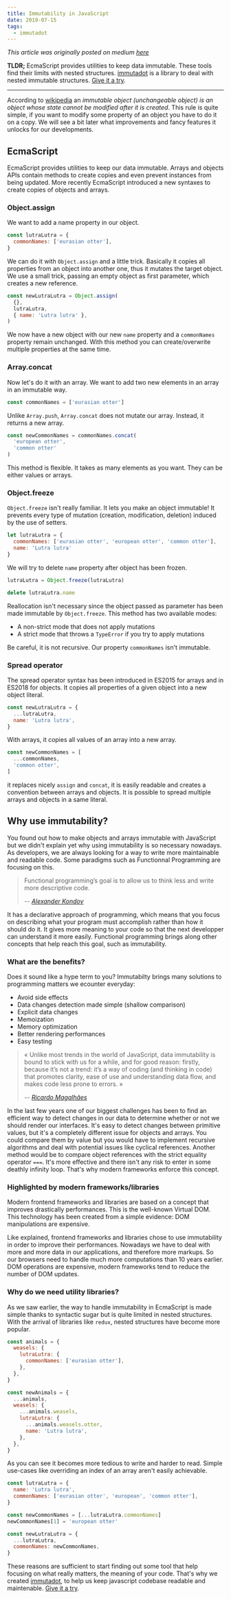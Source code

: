 ```yaml
---
title: Immutability in JavaScript
date: 2019-07-15
tags: 
  - immutadot
---
```


*This article was originally posted on medium [here](https://medium.zenika.com/immutability-in-javascript-7e1a19b45615)*

**TLDR;** EcmaScript provides utilities to keep data immutable. These tools find their limits with nested structures. [immutadot](https://github.com/zenika-open-source/immutadot) is a library to deal with nested immutable structures. [Give it a try](https://immutadot.zenika.com/).

<hr/>

According to [wikipedia](https://en.wikipedia.org/wiki/Immutable_object) an *immutable object (unchangeable object) is an object whose state cannot be modified after it is created*. This rule is quite simple, if you want to modify some property of an object you have to do it on a copy. We will see a bit later what improvements and fancy features it unlocks for our developments.

## EcmaScript

EcmaScript provides utilities to keep our data immutable. Arrays and objects APIs contain methods to create copies and even prevent instances from being updated. More recently EcmaScript introduced a new syntaxes to create copies of objects and arrays.

### Object.assign

We want to add a name property in our object.

```js
const lutraLutra = {
  commonNames: ['eurasian otter'],
}
```

We can do it with `Object.assign` and a little trick. Basically it copies all properties from an object into another one, thus it mutates the target object. We use a small trick, passing an empty object as first parameter, which creates a new reference.

```js
const newLutraLutra = Object.assign(
  {}, 
  lutraLutra,
  { name: 'Lutra lutra' },
)
```

We now have a new object with our new `name` property and a `commonNames` property remain unchanged. With this method you can create/overwrite multiple properties at the same time.

### Array.concat

Now let's do it with an array. We want to add two new elements in an array in an immutable way.

```js
const commonNames = ['eurasian otter']
```

Unlike `Array.push`, `Array.concat` does not mutate our array. Instead, it returns a new array.

```js
const newCommonNames = commonNames.concat(
  'european otter',
  'common otter'
)
```

This method is flexible. It takes as many elements as you want. They can be either values or arrays.

### Object.freeze

`Object.freeze` isn't really familiar. It lets you make an object immutable! It prevents every type of mutation (creation, modification, deletion) induced by the use of setters.

```js
let lutraLutra = {
  commonNames: ['eurasian otter', 'european otter', 'common otter'],
  name: 'Lutra lutra'
}
```

We will try to delete `name` property after object has been frozen.

```js
lutraLutra = Object.freeze(lutraLutra)

delete lutraLutra.name
```

Reallocation isn't necessary since the object passed as parameter has been made immutable by `Object.freeze`. This method has two available modes:

- A non-strict mode that does not apply mutations
- A strict mode that throws a `TypeError` if you try to apply mutations

Be careful, it is not recursive. Our property `commonNames` isn't immutable.

### Spread operator

The spread operator syntax has been introduced in ES2015 for arrays and in ES2018 for objects. It copies all properties of a given object into a new object literal.

```js
const newLutraLutra = {
  ...lutraLutra,
  name: 'Lutra lutra',
}
```

With arrays, it copies all values of an array into a new array.

```js
const newCommonNames = [
  ...commonNames,
  'common otter',
]
```

it replaces nicely `assign` and `concat`, it is easily readable and creates a convention between arrays and objects. It is possible to spread multiple arrays and objects in a same literal.

## Why use immutability?

You found out how to make objects and arrays immutable with JavaScript but we didn't explain yet why using immutability is so necessary nowadays. As developers, we are always looking for a way to write more maintainable and readable code. Some paradigms such as Functionnal Programming are focusing on this.

> Functional programming’s goal is to allow us to think less and write more descriptive code.
>
> -- <cite>[Alexander Kondov](https://hackernoon.com/functional-programming-paradigms-in-modern-javascript-immutability-4e9751ca005c)</cite>

It has a declarative approach of programming, which means that you focus on describing what your program must accomplish rather than how it should do it. It gives more meaning to your code so that the next developper can understand it more easily. Functional programming brings along other concepts that help reach this goal, such as immutability.

### What are the benefits?

Does it sound like a hype term to you? Immutabilty brings many solutions to programming matters we ecounter everyday:

- Avoid side effects
- Data changes detection made simple (shallow comparison)
- Explicit data changes
- Memoization
- Memory optimization
- Better rendering performances
- Easy testing

> « Unlike most trends in the world of JavaScript, data immutability is bound to stick with us for a while, and for good reason: firstly, because it’s not a trend: it’s a way of coding (and thinking in code) that promotes clarity, ease of use and understanding data flow, and makes code less prone to errors. »
>
> -- <cite>[Ricardo Magalhães](https://hackernoon.com/data-immutability-with-vanilla-javascript-63834a65a6c9)</cite>

In the last few years one of our biggest challenges has been to find an efficient way to detect changes in our data to determine whether or not we should render our interfaces. It's easy to detect changes between primitive values, but it's a completely different issue for objects and arrays. You could compare them by value but you would have to implement recursive algorithms and deal with potential issues like cyclical references. Another method would be to compare object references with the strict equality operator `===`. It's more effective and there isn't any risk to enter in some deathly infinity loop. That's why modern frameworks enforce this concept.

### Highlighted by modern frameworks/libraries

Modern frontend frameworks and libraries are based on a concept that improves drastically performances. This is the well-known Virtual DOM. This technology has been created from a simple evidence: DOM manipulations are expensive.

Like explained, frontend frameworks and libraries chose to use immutability in order to improve their performances. Nowadays we have to deal with more and more data in our applications, and therefore more markups. So our browsers need to handle much more computations than 10 years earlier. DOM operations are expensive, modern frameworks tend to reduce the number of DOM updates.

### Why do we need utility libraries?

As we saw earlier, the way to handle immutability in EcmaScript is made simple thanks to syntactic sugar but is quite limited in nested structures. With the arrival of libraries like `redux`, nested structures have become more popular.

```js
const animals = {
  weasels: {
    lutraLutra: {
      commonNames: ['eurasian otter'],
    },
  },
}

const newAnimals = {
  ...animals,
  weasels: {
    ...animals.weasels,
    lutraLutra: {
      ...animals.weasels.otter,
      name: 'Lutra lutra',
    },
  },
}
```

As you can see it becomes more tedious to write and harder to read. Simple use-cases like overriding an index of an array aren't easily achievable.

```js
const lutraLutra = {
  name: 'Lutra lutra',
  commonNames: ['eurasian otter', 'european', 'common otter'],
}

const newCommonNames = [...lutraLutra.commonNames]
newCommonNames[1] = 'european otter'

const newLutraLutra = { 
  ...lutraLutra,
  commonNames: newCommonNames,
}
```

These reasons are sufficient to start finding out some tool that help focusing on what really matters, the meaning of your code. That's why we created [immutadot](https://immutadot.zenika.com/), to help us keep javascript codebase readable and maintenable. [Give it a try](https://npm.runkit.com/immutadot).

